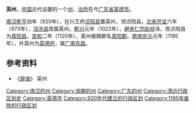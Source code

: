 '''英州'''，[[中国|中国]]古代设置的一个[[州|州]]，[[治所|治所]]在今[[广东省|广东省]][[英德市|英德市]]。

[[南汉|南汉]][[乾亨_(南汉)|乾亨]]四年（920年），在兴王府[[浈阳县|浈阳县]]置英州，领浈阳县。[[北宋|北宋]][[开宝|开宝]]六年（973年），[[浛洸县|浛洸县]]改属英州。[[乾兴|乾兴]]元年（1022年），[[避讳|避]][[宋仁宗|宋仁宗赵祯]]讳，改浈阳县为[[真阳县_(北宋)|真阳县]]。[[宣和_(北宋)|宣和]]二年（1120年），英州被赐郡名[[真阳郡|真阳郡]]。[[南宋|南宋]][[慶元_(年號)|庆元]]元年（1195年），升英州为[[英德府|英德府]]，属[[广南东路|广南东路]]。

== 参考资料 ==
*《[[辞海|辞海]]》 英州

{{十國行政區劃|nocat}}
{{北宋行政区划|nocat}}
{{广东行政区划小作品}}
{{DEFAULTSORT:Y}}
[[Category:南汉的州|Category:南汉的州]]
[[Category:宋朝的州|Category:宋朝的州]]
[[Category:广东的州|Category:广东的州]]
[[Category:清远行政区划史|Category:清远行政区划史]]
[[Category:英德市|Category:英德市]]
[[Category:920年代建立的行政区划|Category:920年代建立的行政区划]]
[[Category:1195年废除的行政区划|Category:1195年废除的行政区划]]